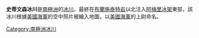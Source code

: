 {{coord|70|6|S|72|48|E|display=title}}

'''史蒂文森冰川'''是[[南極洲|南極洲]]的[[冰川|冰川]]，最終在[[布蘭施泰特岩|布蘭施泰特岩]]以北注入[[阿梅里冰架|阿梅里冰架]]東部，該冰川根據[[美國海軍|美國海軍]]的空中照片被繪入地圖，以[[美國海軍|美國海軍]]的上尉命名。

{{Antarctica-geo-stub}}
[[Category:南極洲冰川|Category:南極洲冰川]]